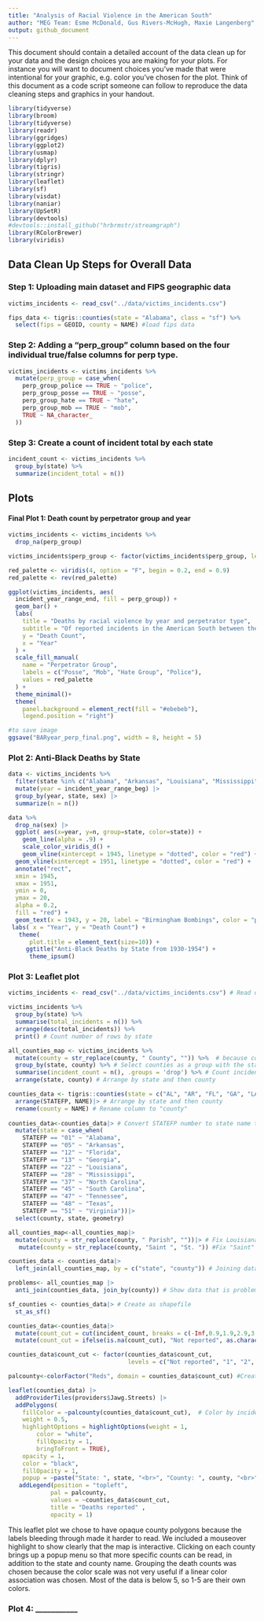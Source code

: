 ```yaml
---
title: "Analysis of Racial Violence in the American South"
author: "MEG Team: Esme McDonald, Gus Rivers-McHugh, Maxie Langenberg"
output: github_document
---
```


This document should contain a detailed account of the data clean up for your data and the design choices you are making for your plots. For instance you will want to document choices you've made that were intentional for your graphic, e.g. color you've chosen for the plot. Think of this document as a code script someone can follow to reproduce the data cleaning steps and graphics in your handout.

```r
library(tidyverse)
library(broom)
library(tidyverse)
library(readr)
library(ggridges)
library(ggplot2)
library(usmap)
library(dplyr)
library(tigris)
library(stringr)
library(leaflet)
library(sf)
library(visdat)
library(naniar)
library(UpSetR)
library(devtools)
#devtools::install_github("hrbrmstr/streamgraph")
library(RColorBrewer)
library(viridis)
```

## Data Clean Up Steps for Overall Data

### Step 1: Uploading main dataset and FIPS geographic data
```r
victims_incidents <- read_csv("../data/victims_incidents.csv")

fips_data <- tigris::counties(state = "Alabama", class = "sf") %>%
  select(fips = GEOID, county = NAME) #load fips data
``` 

### Step 2: Adding a "perp_group" column based on the four individual true/false columns for perp type. 

```r
victims_incidents <- victims_incidents %>%
  mutate(perp_group = case_when(
    perp_group_police == TRUE ~ "police",
    perp_group_posse == TRUE ~ "posse",
    perp_group_hate == TRUE ~ "hate",
    perp_group_mob == TRUE ~ "mob",
    TRUE ~ NA_character_
  ))
```

### Step 3: Create a count of incident total by each state 
``` r
incident_count <- victims_incidents %>%
  group_by(state) %>%
  summarize(incident_total = n())
```



## Plots

#### Final Plot 1: Death count by perpetrator group and year

```r

victims_incidents <- victims_incidents %>% 
  drop_na(perp_group)

victims_incidents$perp_group <- factor(victims_incidents$perp_group, levels = c("posse", "mob", "hate", "police"))

red_palette <- viridis(4, option = "F", begin = 0.2, end = 0.9)
red_palette <- rev(red_palette)

ggplot(victims_incidents, aes(
  incident_year_range_end, fill = perp_group)) +
  geom_bar() +
  labs(
    title = "Deaths by racial violence by year and perpetrator type",
    subtitle = "Of reported incidents in the American South between the years 1930 and 1954",
    y = "Death Count",
    x = "Year"
  ) +
  scale_fill_manual(
    name = "Perpetrator Group",
    labels = c("Posse", "Mob", "Hate Group", "Police"),
    values = red_palette
  ) +
  theme_minimal()+
  theme(
    panel.background = element_rect(fill = "#ebebeb"), 
    legend.position = "right") 

#to save image
ggsave("BARyear_perp_final.png", width = 8, height = 5)
```


### Plot 2: Anti-Black Deaths by State
```r

data <- victims_incidents %>%
  filter(state %in% c("Alabama", "Arkansas", "Louisiana", "Mississippi", "North Carolina", "South Carolina", "Tennessee", "Texas", "Virginia")) |>
  mutate(year = incident_year_range_beg) |>
  group_by(year, state, sex) |>
  summarize(n = n())

data %>%
  drop_na(sex) |>
  ggplot( aes(x=year, y=n, group=state, color=state)) +
    geom_line(alpha = .9) +
    scale_color_viridis_d() +
    geom_vline(xintercept = 1945, linetype = "dotted", color = "red") +
  geom_vline(xintercept = 1951, linetype = "dotted", color = "red") +
  annotate("rect", 
  xmin = 1945, 
  xmax = 1951, 
  ymin = 0, 
  ymax = 20, 
  alpha = 0.2, 
  fill = "red") +
  geom_text(x = 1943, y = 20, label = "Birmingham Bombings", color = "purple", show.legend  = FALSE) +
 labs( x = "Year", y = "Death Count") +
   theme(
      plot.title = element_text(size=10)) +
     ggtitle("Anti-Black Deaths by State from 1930-1954") +
      theme_ipsum()


```

### Plot 3: Leaflet plot

```r
victims_incidents <- read_csv("../data/victims_incidents.csv") # Read dataset

victims_incidents %>% 
  group_by(state) %>%
  summarise(total_incidents = n()) %>%
  arrange(desc(total_incidents)) %>% 
  print() # Count number of rows by state

all_counties_map <- victims_incidents %>% 
  mutate(county = str_replace(county, " County", "")) %>%  # because county names don't match fips data
  group_by(state, county) %>% # Select counties as a group with the state
  summarise(incident_count = n(), .groups = 'drop') %>% # Count incidents per county
  arrange(state, county) # Arrange by state and then county

counties_data <- tigris::counties(state = c("AL", "AR", "FL", "GA", "LA", "MS", "NC", "SC", "TN", "TX", "VA"), class = "sf")|> #Grab multipolygon shapefiles of each county
  arrange(STATEFP, NAME)|> # Arrange by state and then county
  rename(county = NAME) # Rename column to "county"
  
counties_data<-counties_data|> # Convert STATEFP number to state name to allow join
  mutate(state = case_when(
    STATEFP == "01" ~ "Alabama",
    STATEFP == "05" ~ "Arkansas",
    STATEFP == "12" ~ "Florida",
    STATEFP == "13" ~ "Georgia",
    STATEFP == "22" ~ "Louisiana",
    STATEFP == "28" ~ "Mississippi",
    STATEFP == "37" ~ "North Carolina",
    STATEFP == "45" ~ "South Carolina",
    STATEFP == "47" ~ "Tennessee",
    STATEFP == "48" ~ "Texas",
    STATEFP == "51" ~ "Virginia"))|>
  select(county, state, geometry)

all_counties_map<-all_counties_map|>
  mutate(county = str_replace(county, " Parish", ""))|> # Fix Louisiana
   mutate(county = str_replace(county, "Saint ", "St. ")) #Fix "Saint"

counties_data <- counties_data|>
  left_join(all_counties_map, by = c("state", "county")) # Joining datasets by state and then county. This includes counties with no incidents.

problems<- all_counties_map |>
  anti_join(counties_data, join_by(county)) # Show data that is problematic

sf_counties <- counties_data|> # Create as shapefile
  st_as_sf()

counties_data<-counties_data|>
  mutate(count_cut = cut(incident_count, breaks = c(-Inf,0.9,1.9,2.9,3.9,4.9,5.9,10.9,40.9,Inf), labels = c("Not reported","1","2","3","4","5","6-10","11-40",">40")))|>
  mutate(count_cut = ifelse(is.na(count_cut), "Not reported", as.character(count_cut))) # Create column with grouped numbers

counties_data$count_cut <- factor(counties_data$count_cut, 
                                  levels = c("Not reported", "1", "2", "3", "4", "5", "6-10", "11-40", ">40")) #Treat new column as factor
```
```r
palcounty<-colorFactor("Reds", domain = counties_data$count_cut) #Create palette

leaflet(counties_data) |>
  addProviderTiles(providers$Jawg.Streets) |>
  addPolygons(
    fillColor = ~palcounty(counties_data$count_cut),  # Color by incident count
    weight = 0.5,
    highlightOptions = highlightOptions(weight = 1,
        color = "white",
        fillOpacity = 1,
        bringToFront = TRUE),
    opacity = 1,
    color = "black",
    fillOpacity = 1,
    popup = ~paste("State: ", state, "<br>", "County: ", county, "<br>", "Deaths reported: ", incident_count, "<br>"))|> # Popups
   addLegend(position = "topleft",
            pal = palcounty,
            values = ~counties_data$count_cut, 
            title = "Deaths reported" ,
            opacity = 1)
```
This leaflet plot we chose to have opaque county polygons because the labels bleeding through made it harder to read. We included a mouseover highlight to show clearly that the map is interactive. Clicking on each county brings up a popup menu so that more specific counts can be read, in addition to the state and county name. Grouping the death counts was chosen because the color scale was not very useful if a linear color association was chosen. Most of the data is below 5, so 1-5 are their own colors. 


### Plot 4: ___________ 



